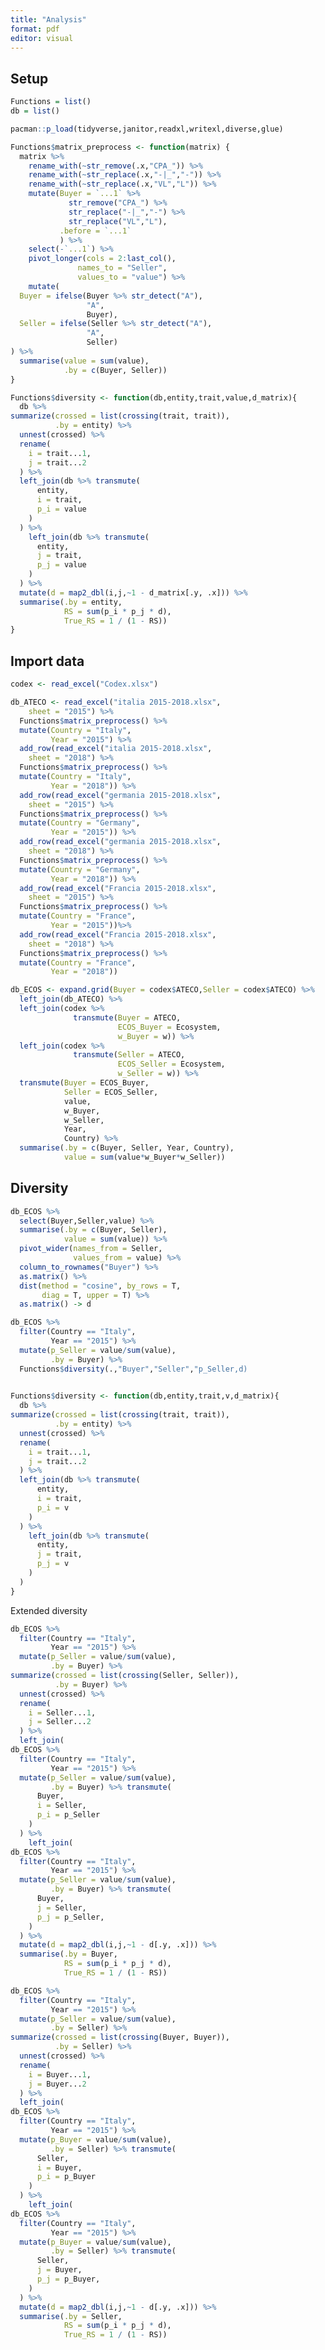```yaml
---
title: "Analysis"
format: pdf
editor: visual
---
```


## Setup

```r
Functions = list()
db = list()

pacman::p_load(tidyverse,janitor,readxl,writexl,diverse,glue)

Functions$matrix_preprocess <- function(matrix) {
  matrix %>%
    rename_with(~str_remove(.x,"CPA_")) %>%
    rename_with(~str_replace(.x,"-|_","-")) %>%
    rename_with(~str_replace(.x,"VL","L")) %>%
    mutate(Buyer = `...1` %>%
             str_remove("CPA_") %>%
             str_replace("-|_","-") %>%
             str_replace("VL","L"),
           .before = `...1`
           ) %>%
    select(-`...1`) %>%
    pivot_longer(cols = 2:last_col(),
               names_to = "Seller",
               values_to = "value") %>%
    mutate(
  Buyer = ifelse(Buyer %>% str_detect("A"),
                 "A",
                 Buyer),
  Seller = ifelse(Seller %>% str_detect("A"),
                 "A",
                 Seller)
) %>%
  summarise(value = sum(value),
            .by = c(Buyer, Seller))
}

Functions$diversity <- function(db,entity,trait,value,d_matrix){
  db %>%
summarize(crossed = list(crossing(trait, trait)),
          .by = entity) %>%
  unnest(crossed) %>%
  rename(
    i = trait...1,
    j = trait...2
  ) %>%
  left_join(db %>% transmute(
      entity,
      i = trait,
      p_i = value
    )
  ) %>%
    left_join(db %>% transmute(
      entity,
      j = trait,
      p_j = value
    )
  ) %>%
  mutate(d = map2_dbl(i,j,~1 - d_matrix[.y, .x])) %>%
  summarise(.by = entity,
            RS = sum(p_i * p_j * d),
            True_RS = 1 / (1 - RS))
}
```

## Import data

```r
codex <- read_excel("Codex.xlsx")

db_ATECO <- read_excel("italia 2015-2018.xlsx", 
    sheet = "2015") %>%
  Functions$matrix_preprocess() %>%
  mutate(Country = "Italy",
         Year = "2015") %>%
  add_row(read_excel("italia 2015-2018.xlsx", 
    sheet = "2018") %>%
  Functions$matrix_preprocess() %>%
  mutate(Country = "Italy",
         Year = "2018")) %>%
  add_row(read_excel("germania 2015-2018.xlsx", 
    sheet = "2015") %>%
  Functions$matrix_preprocess() %>%
  mutate(Country = "Germany",
         Year = "2015")) %>%
  add_row(read_excel("germania 2015-2018.xlsx", 
    sheet = "2018") %>%
  Functions$matrix_preprocess() %>%
  mutate(Country = "Germany",
         Year = "2018")) %>%
  add_row(read_excel("Francia 2015-2018.xlsx", 
    sheet = "2015") %>%
  Functions$matrix_preprocess() %>%
  mutate(Country = "France",
         Year = "2015"))%>%
  add_row(read_excel("Francia 2015-2018.xlsx", 
    sheet = "2018") %>%
  Functions$matrix_preprocess() %>%
  mutate(Country = "France",
         Year = "2018"))

db_ECOS <- expand.grid(Buyer = codex$ATECO,Seller = codex$ATECO) %>%
  left_join(db_ATECO) %>%
  left_join(codex %>%
              transmute(Buyer = ATECO,
                        ECOS_Buyer = Ecosystem,
                        w_Buyer = w)) %>%
  left_join(codex %>%
              transmute(Seller = ATECO,
                        ECOS_Seller = Ecosystem,
                        w_Seller = w)) %>%
  transmute(Buyer = ECOS_Buyer,
            Seller = ECOS_Seller,
            value,
            w_Buyer,
            w_Seller,
            Year,
            Country) %>%
  summarise(.by = c(Buyer, Seller, Year, Country),
            value = sum(value*w_Buyer*w_Seller))
```

## Diversity

```r
db_ECOS %>%
  select(Buyer,Seller,value) %>%
  summarise(.by = c(Buyer, Seller),
            value = sum(value)) %>%
  pivot_wider(names_from = Seller,
              values_from = value) %>%
  column_to_rownames("Buyer") %>%
  as.matrix() %>%
  dist(method = "cosine", by_rows = T,
       diag = T, upper = T) %>%
  as.matrix() -> d

db_ECOS %>%
  filter(Country == "Italy",
         Year == "2015") %>%
  mutate(p_Seller = value/sum(value),
         .by = Buyer) %>%
  Functions$diversity(.,"Buyer","Seller","p_Seller,d)
  
```

```r
Functions$diversity <- function(db,entity,trait,v,d_matrix){
  db %>%
summarize(crossed = list(crossing(trait, trait)),
          .by = entity) %>%
  unnest(crossed) %>%
  rename(
    i = trait...1,
    j = trait...2
  ) %>%
  left_join(db %>% transmute(
      entity,
      i = trait,
      p_i = v
    )
  ) %>%
    left_join(db %>% transmute(
      entity,
      j = trait,
      p_j = v
    )
  )
}
```

Extended diversity

```r
db_ECOS %>%
  filter(Country == "Italy",
         Year == "2015") %>%
  mutate(p_Seller = value/sum(value),
         .by = Buyer) %>%
summarize(crossed = list(crossing(Seller, Seller)),
          .by = Buyer) %>%
  unnest(crossed) %>%
  rename(
    i = Seller...1,
    j = Seller...2
  ) %>%
  left_join(
db_ECOS %>%
  filter(Country == "Italy",
         Year == "2015") %>%
  mutate(p_Seller = value/sum(value),
         .by = Buyer) %>% transmute(
      Buyer,
      i = Seller,
      p_i = p_Seller
    )
  ) %>%
    left_join(
db_ECOS %>%
  filter(Country == "Italy",
         Year == "2015") %>%
  mutate(p_Seller = value/sum(value),
         .by = Buyer) %>% transmute(
      Buyer,
      j = Seller,
      p_j = p_Seller,
    )
  ) %>%
  mutate(d = map2_dbl(i,j,~1 - d[.y, .x])) %>%
  summarise(.by = Buyer,
            RS = sum(p_i * p_j * d),
            True_RS = 1 / (1 - RS))

db_ECOS %>%
  filter(Country == "Italy",
         Year == "2015") %>%
  mutate(p_Seller = value/sum(value),
         .by = Seller) %>%
summarize(crossed = list(crossing(Buyer, Buyer)),
          .by = Seller) %>%
  unnest(crossed) %>%
  rename(
    i = Buyer...1,
    j = Buyer...2
  ) %>%
  left_join(
db_ECOS %>%
  filter(Country == "Italy",
         Year == "2015") %>%
  mutate(p_Buyer = value/sum(value),
         .by = Seller) %>% transmute(
      Seller,
      i = Buyer,
      p_i = p_Buyer
    )
  ) %>%
    left_join(
db_ECOS %>%
  filter(Country == "Italy",
         Year == "2015") %>%
  mutate(p_Buyer = value/sum(value),
         .by = Seller) %>% transmute(
      Seller,
      j = Buyer,
      p_j = p_Buyer,
    )
  ) %>%
  mutate(d = map2_dbl(i,j,~1 - d[.y, .x])) %>%
  summarise(.by = Seller,
            RS = sum(p_i * p_j * d),
            True_RS = 1 / (1 - RS))
```
